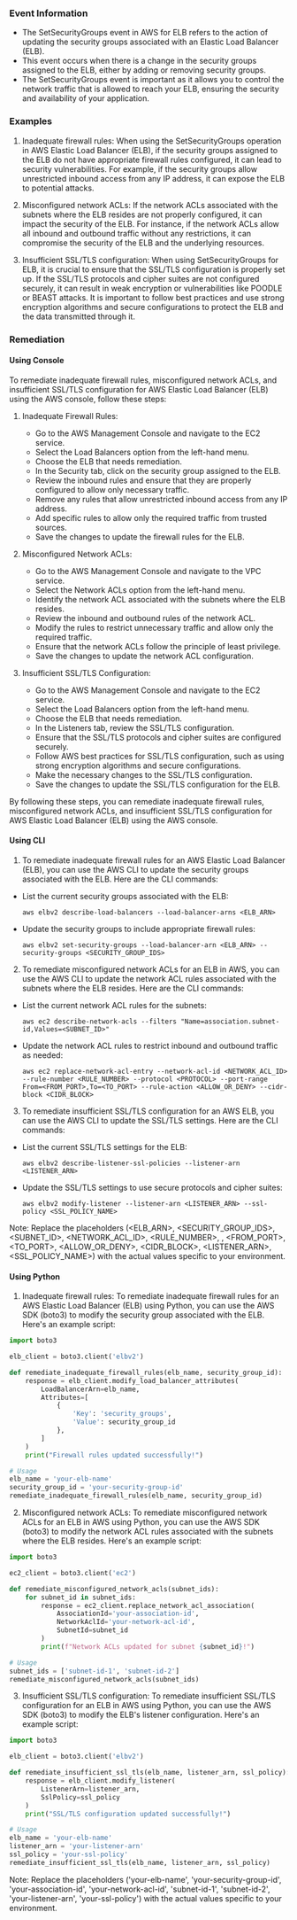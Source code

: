 
### Event Information

- The SetSecurityGroups event in AWS for ELB refers to the action of updating the security groups associated with an Elastic Load Balancer (ELB).
- This event occurs when there is a change in the security groups assigned to the ELB, either by adding or removing security groups.
- The SetSecurityGroups event is important as it allows you to control the network traffic that is allowed to reach your ELB, ensuring the security and availability of your application.


### Examples

1. Inadequate firewall rules: When using the SetSecurityGroups operation in AWS Elastic Load Balancer (ELB), if the security groups assigned to the ELB do not have appropriate firewall rules configured, it can lead to security vulnerabilities. For example, if the security groups allow unrestricted inbound access from any IP address, it can expose the ELB to potential attacks.

2. Misconfigured network ACLs: If the network ACLs associated with the subnets where the ELB resides are not properly configured, it can impact the security of the ELB. For instance, if the network ACLs allow all inbound and outbound traffic without any restrictions, it can compromise the security of the ELB and the underlying resources.

3. Insufficient SSL/TLS configuration: When using SetSecurityGroups for ELB, it is crucial to ensure that the SSL/TLS configuration is properly set up. If the SSL/TLS protocols and cipher suites are not configured securely, it can result in weak encryption or vulnerabilities like POODLE or BEAST attacks. It is important to follow best practices and use strong encryption algorithms and secure configurations to protect the ELB and the data transmitted through it.

### Remediation

#### Using Console

To remediate inadequate firewall rules, misconfigured network ACLs, and insufficient SSL/TLS configuration for AWS Elastic Load Balancer (ELB) using the AWS console, follow these steps:

1. Inadequate Firewall Rules:
   - Go to the AWS Management Console and navigate to the EC2 service.
   - Select the Load Balancers option from the left-hand menu.
   - Choose the ELB that needs remediation.
   - In the Security tab, click on the security group assigned to the ELB.
   - Review the inbound rules and ensure that they are properly configured to allow only necessary traffic.
   - Remove any rules that allow unrestricted inbound access from any IP address.
   - Add specific rules to allow only the required traffic from trusted sources.
   - Save the changes to update the firewall rules for the ELB.

2. Misconfigured Network ACLs:
   - Go to the AWS Management Console and navigate to the VPC service.
   - Select the Network ACLs option from the left-hand menu.
   - Identify the network ACL associated with the subnets where the ELB resides.
   - Review the inbound and outbound rules of the network ACL.
   - Modify the rules to restrict unnecessary traffic and allow only the required traffic.
   - Ensure that the network ACLs follow the principle of least privilege.
   - Save the changes to update the network ACL configuration.

3. Insufficient SSL/TLS Configuration:
   - Go to the AWS Management Console and navigate to the EC2 service.
   - Select the Load Balancers option from the left-hand menu.
   - Choose the ELB that needs remediation.
   - In the Listeners tab, review the SSL/TLS configuration.
   - Ensure that the SSL/TLS protocols and cipher suites are configured securely.
   - Follow AWS best practices for SSL/TLS configuration, such as using strong encryption algorithms and secure configurations.
   - Make the necessary changes to the SSL/TLS configuration.
   - Save the changes to update the SSL/TLS configuration for the ELB.

By following these steps, you can remediate inadequate firewall rules, misconfigured network ACLs, and insufficient SSL/TLS configuration for AWS Elastic Load Balancer (ELB) using the AWS console.

#### Using CLI

1. To remediate inadequate firewall rules for an AWS Elastic Load Balancer (ELB), you can use the AWS CLI to update the security groups associated with the ELB. Here are the CLI commands:

- List the current security groups associated with the ELB:
  ```
  aws elbv2 describe-load-balancers --load-balancer-arns <ELB_ARN>
  ```

- Update the security groups to include appropriate firewall rules:
  ```
  aws elbv2 set-security-groups --load-balancer-arn <ELB_ARN> --security-groups <SECURITY_GROUP_IDS>
  ```

2. To remediate misconfigured network ACLs for an ELB in AWS, you can use the AWS CLI to update the network ACL rules associated with the subnets where the ELB resides. Here are the CLI commands:

- List the current network ACL rules for the subnets:
  ```
  aws ec2 describe-network-acls --filters "Name=association.subnet-id,Values=<SUBNET_ID>"
  ```

- Update the network ACL rules to restrict inbound and outbound traffic as needed:
  ```
  aws ec2 replace-network-acl-entry --network-acl-id <NETWORK_ACL_ID> --rule-number <RULE_NUMBER> --protocol <PROTOCOL> --port-range From=<FROM_PORT>,To=<TO_PORT> --rule-action <ALLOW_OR_DENY> --cidr-block <CIDR_BLOCK>
  ```

3. To remediate insufficient SSL/TLS configuration for an AWS ELB, you can use the AWS CLI to update the SSL/TLS settings. Here are the CLI commands:

- List the current SSL/TLS settings for the ELB:
  ```
  aws elbv2 describe-listener-ssl-policies --listener-arn <LISTENER_ARN>
  ```

- Update the SSL/TLS settings to use secure protocols and cipher suites:
  ```
  aws elbv2 modify-listener --listener-arn <LISTENER_ARN> --ssl-policy <SSL_POLICY_NAME>
  ```

Note: Replace the placeholders (<ELB_ARN>, <SECURITY_GROUP_IDS>, <SUBNET_ID>, <NETWORK_ACL_ID>, <RULE_NUMBER>, <PROTOCOL>, <FROM_PORT>, <TO_PORT>, <ALLOW_OR_DENY>, <CIDR_BLOCK>, <LISTENER_ARN>, <SSL_POLICY_NAME>) with the actual values specific to your environment.

#### Using Python

1. Inadequate firewall rules: To remediate inadequate firewall rules for an AWS Elastic Load Balancer (ELB) using Python, you can use the AWS SDK (boto3) to modify the security group associated with the ELB. Here's an example script:

```python
import boto3

elb_client = boto3.client('elbv2')

def remediate_inadequate_firewall_rules(elb_name, security_group_id):
    response = elb_client.modify_load_balancer_attributes(
        LoadBalancerArn=elb_name,
        Attributes=[
            {
                'Key': 'security_groups',
                'Value': security_group_id
            },
        ]
    )
    print("Firewall rules updated successfully!")

# Usage
elb_name = 'your-elb-name'
security_group_id = 'your-security-group-id'
remediate_inadequate_firewall_rules(elb_name, security_group_id)
```

2. Misconfigured network ACLs: To remediate misconfigured network ACLs for an ELB in AWS using Python, you can use the AWS SDK (boto3) to modify the network ACL rules associated with the subnets where the ELB resides. Here's an example script:

```python
import boto3

ec2_client = boto3.client('ec2')

def remediate_misconfigured_network_acls(subnet_ids):
    for subnet_id in subnet_ids:
        response = ec2_client.replace_network_acl_association(
            AssociationId='your-association-id',
            NetworkAclId='your-network-acl-id',
            SubnetId=subnet_id
        )
        print(f"Network ACLs updated for subnet {subnet_id}!")

# Usage
subnet_ids = ['subnet-id-1', 'subnet-id-2']
remediate_misconfigured_network_acls(subnet_ids)
```

3. Insufficient SSL/TLS configuration: To remediate insufficient SSL/TLS configuration for an ELB in AWS using Python, you can use the AWS SDK (boto3) to modify the ELB's listener configuration. Here's an example script:

```python
import boto3

elb_client = boto3.client('elbv2')

def remediate_insufficient_ssl_tls(elb_name, listener_arn, ssl_policy):
    response = elb_client.modify_listener(
        ListenerArn=listener_arn,
        SslPolicy=ssl_policy
    )
    print("SSL/TLS configuration updated successfully!")

# Usage
elb_name = 'your-elb-name'
listener_arn = 'your-listener-arn'
ssl_policy = 'your-ssl-policy'
remediate_insufficient_ssl_tls(elb_name, listener_arn, ssl_policy)
```

Note: Replace the placeholders ('your-elb-name', 'your-security-group-id', 'your-association-id', 'your-network-acl-id', 'subnet-id-1', 'subnet-id-2', 'your-listener-arn', 'your-ssl-policy') with the actual values specific to your environment.


